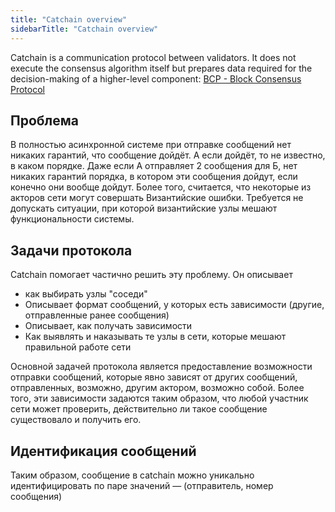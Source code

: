```yaml
---
title: "Catchain overview"
sidebarTitle: "Catchain overview"
---
```



Catchain is a communication protocol between validators. It does not execute the consensus algorithm itself but prepares data required for the decision-making of a higher-level component: [BCP - Block Consensus Protocol](/foundations/consensus/bcp-overview)

## Проблема

В полностью асинхронной системе при отправке сообщений нет никаких гарантий, что сообщение дойдёт. А если дойдёт, то не известно, в каком порядке. Даже если А отправляет 2 сообщения для Б, нет никаких гарантий порядка, в котором эти сообщения дойдут, если конечно они вообще дойдут. Более того, считается, что некоторые из акторов сети могут совершать Византийские ошибки. Требуется не допускать ситуации, при которой византийские узлы мешают функциональности системы.


## Задачи протокола

Catchain помогает частично решить эту проблему. Он описывает
- как выбирать узлы "соседи"
- Описывает формат сообщений, у которых есть зависимости (другие, отправленные ранее сообщения)
- Описывает, как получать зависимости
- Как выявлять и наказывать те узлы в сети, которые мешают правильной работе сети


Основной задачей протокола является предоставление возможности отправки сообщений, которые явно зависят от других сообщений, отправленных, возможно, другим актором, возможно собой. Более того, эти зависимости задаются таким образом, что любой участник сети может проверить, действительно ли такое сообщение существовало и получить его.

## Идентификация сообщений

Таким образом, сообщение в catchain можно уникально идентифицировать по паре значений — (отправитель, номер сообщения)
